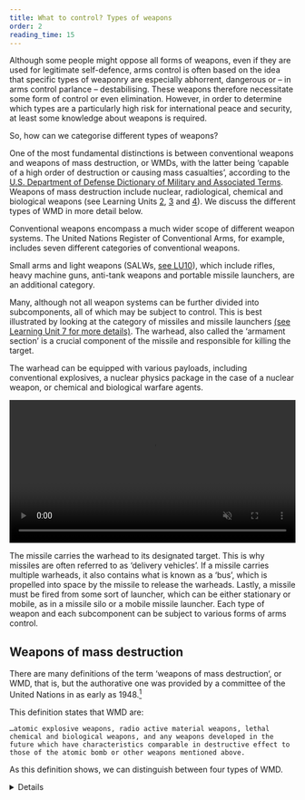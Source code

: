 ```yaml
---
title: What to control? Types of weapons
order: 2
reading_time: 15
---
```


Although some people might oppose all forms of weapons, even if they are used for legitimate self-defence, arms control is often based on the idea that specific types of weaponry are especially abhorrent, dangerous or – in arms control parlance – destabilising. These weapons therefore necessitate some form of control or even elimination. However, in order to determine which types are a particularly high risk for international peace and security, at least some knowledge about weapons is required.

So, how can we categorise different types of weapons?

One of the most fundamental distinctions is between conventional weapons and weapons of mass destruction, or WMDs, with the latter being ‘capable of a high order of destruction or causing mass casualties’, according to the [U.S. Department of Defense Dictionary of Military and Associated Terms](LU01_E2_inhalte_grafiken_24022025_9_mm.svg). Weapons of mass destruction include nuclear, radiological, chemical and biological weapons (see Learning Units [2](/lu-02/), [3](/lu-02/) and [4](/lu-02/)). We discuss the different types of WMD in more detail below.

Conventional weapons encompass a much wider scope of different weapon systems. The United Nations Register of Conventional Arms, for example, includes seven different categories of conventional weapons.

<Figure
  size="medium"
  src="LU01_E2_inhalte_grafiken_24022025_9_mm.svg"
  caption="Missiles and missile launchers, Battle tanks, Armoured combat vehicles, Large calibre artillery systems, Combat aircraft, including manned and unmanned aerial vehicles, Attack helicopters, Warships"
  alt="Graphic showing Missiles and missile launchers, Battle tanks, Armoured combat vehicles, Large calibre artillery systems, Combat aircraft, including manned and unmanned aerial vehicles, Attack helicopters, Warships"
  credit="https://www.unroca.org/categories Grübelfabrik, CC BY-NC-SA"
  license=""
></Figure>

Small arms and light weapons (SALWs, [see LU10](/lu-10/)), which include rifles, heavy machine guns, anti-tank weapons and portable missile launchers, are an additional category.

Many, although not all weapon systems can be further divided into subcomponents, all of which may be subject to control. This is best illustrated by looking at the category of missiles and missile launchers [(see Learning Unit 7 for more details)](/lu-07). The warhead, also called the ‘armament section’ is a crucial component of the missile and responsible for killing the target.

<Figure
  size="medium"
  src="LU01_E2_inhalte_grafiken_24022025_5.svg"
  caption="Missile and missile launcher"
  alt="Diagram showing a mobile missile launcher firing a missile across a landscape, with a dashed trajectory line and labels identifying the launcher, missile, and warhead as separate components."
  credit="Grübelfabrik, CC BY-NC-SA"
  license=""
></Figure>

The warhead can be equipped with various payloads, including conventional explosives, a nuclear physics package in the case of a nuclear weapon, or chemical and biological warfare agents.
<p>
    <video width="100%" autoPlay loop muted playsInline controls>
      <source src="/Assets/LU01_Icon---LOOP-outputWEB.mp4" type="video/mp4" />
      Your browser does not support the video tag.
    </video>
</p>

The missile carries the warhead to its designated target. This is why missiles are often referred to as ‘delivery vehicles’. If a missile carries multiple warheads, it also contains what is known as a ‘bus’, which is propelled into space by the missile to release the warheads. Lastly, a missile must be fired from some sort of launcher, which can be either stationary or mobile, as in a missile silo or a mobile missile launcher. Each type of weapon and each subcomponent can be subject to various forms of arms control.

## Weapons of mass destruction

<LectureVideo smil="/lu01/HSFK-PC_LU01-CH04_16b_250408.smil" provider="video-stream">

  There are many definitions of the term ‘weapons of mass destruction‘, or WMD, that is, but the authorative one was provided by a committee of the United Nations in as early as 1948.[^1]

  This definition states that WMD are:

  <Quote cite='Commission on Conventional Armaments (CCA), UN document S/C.3/32/Rev.1, August 1948, as quoted in UN, Office of Public Information, The United Nations and Disarmament, 1945–1965, UN Publication 67.I.8, 28'>

    …atomic explosive weapons, radio active material weapons, lethal chemical and biological weapons, and any weapons developed in the future which have characteristics comparable in destructive effect to those of the atomic bomb or other weapons mentioned above.
  </Quote>


  As this definition shows, we can distinguish between four types of WMD.

  <DetailsGroup>
    <Details summary="Nuclear weapons">

      Nuclear weapons use nuclear fission, as seen in atomic bombs, or nuclear fusion, which powers thermonuclear weapons to produce blast, heat, radiation and radioactive fallout. All of these effects cause widespread destruction and significant casualties.

      <Figure
        size="medium"
        src="LU04_inhalte_grafiken_f_pfade_06012025-02.svg"
        caption="Nuclear fission"
        alt="Diagram showing the nuclear fission process with a neutron striking a target nucleus, which splits into fission products and releases additional neutrons, with labels identifying the neutron, target nucleus, and fission products."
        credit="Grübelfabrik (CC BY NC)"
        license=""
      ></Figure>


    </Details>
    <Details summary="Radiological weapons">

      Radiological weapons use conventional explosives to disperse radioactive material in order to cause radiation sickness, which, depending on the radiation exposure, can be fatal. Radiological weapons do not involve nuclear fission or nuclear fusion.

    </Details>
    <Details summary="Chemical weapons">

      Chemical weapons are substances designed for military use, capable of causing death, serious injury or incapacitation through their physiological effects. The term chemical weapon typically encompasses both the chemical agent itself and the munition employed to disperse it.

    </Details>
    <Details summary="Biological weapons">

      Biological weapons are living microorganisms such as viruses, bacteria or fungi that are released with the intent to cause disease in humans, animals or plants. Toxins which are derived from microorganisms are also considered biological weapons.

    </Details>
  </DetailsGroup>

  Although the term WMD is well established and widely used today, it is not without its critics. As some scholars have argued, neither chemical nor biological weapons come close to the destructiveness of nuclear weapons. Moreover, states can defend against both chemical and biological attacks by issuing protective gear and containing the spread of biological agents through public health measures, as could be witnessed during the COVID-19 pandemic. Likewise, doctors and medical personnel can treat victims of biological attacks. In this sense, the only true weapon of mass destruction are nuclear weapons.[^2]

  Preventing the use of WMDs has received significant political attention. But in fact, they are not the weapons that cause most of the harm in conflicts worldwide. As the former United Nations Secretary-General Kofi Annan argued in 2000:

  <Quote cite='Annan, Kofi. 2000. We the Peoples: The Role of the United Nations in the Twenty-first Century '>

    In terms of the carnage they cause, small arms, indeed, could well be described as “weapons of mass destruction”.[^3]
  </Quote>

  As a result, some even go so far to call small arms and light weapons the real weapons of mass destruction.

</LectureVideo>

## Conventional weapons

In contrast to weapons of mass destruction, conventional weapons are used extensively in armed conflict around the globe. You can find more information about some of the most commonly used conventional warheads below.

<DetailsGroup>
  <Details summary="Blast fragmentation warheads">

    The majority of artillery shells and aircraft-delivered bombs utilise blast fragmentation warheads. These warheads consist of a metal casing filled with explosives, generating substantial shrapnel in addition to the blast wave.

  </Details>
  <Details summary="High-explosive anti-tank (HEAT) warheads">

    Most anti-tank guided weapons are equipped with high-explosive anti-tank warheads. These warheads feature a specifically shaped explosive known as a shaped charge which, upon detonation, generates a high-velocity metal jet capable of penetrating even the thickest armour.

  </Details>
  <Details summary="Thermobaric warheads">

    Thermobaric warheads are particularly devastating when used against enclosed structures like caves or complexes with multiple rooms. Typically, they comprise two charges: the first disperses an aerosol, composed of fuel or fine metal particles, while the second ignites it. This sequence results in a sustained blast wave, as the ensuing explosion consumes much of the available oxygen in the surrounding area.

  </Details>
  <Details summary="Cluster munitions">

    Cluster munitions are intended to inflict damage across expansive areas. Essentially canisters, they disperse smaller submunitions, often referred to as bomblets, which target enemy troops or vehicles on the battlefield. However, due to the high dud rate of many cluster munitions, these bomblets frequently remain unexploded on the ground, posing long-term risks to civilians. Consequently, the use of cluster munitions is prohibited under the Convention on Cluster Munitions.

  </Details>
  <Details summary="Kinetic energy warheads">

    Kinetic energy warheads kill their targets only through kinetic energy – they do not contain any explosive charges. One of the most basic kinetic energy projectiles is a bullet fired by a pistol or rifle. However, kinetic energy warheads, also known as ‘hit-to-kill’, are commonly used in air and ballistic missile defence as well.

  </Details>
</DetailsGroup>

Even though all of these warheads are conventional, they still result in significant levels of destruction – especially if used in urban terrain.

## Emerging disruptive technologies
In contemporary discussions about weapons technology, emerging disruptive technologies [(EDT, see LU15 for more information)](/lu-15/) are gaining more and more prominence. This umbrella term describes a number of technologies, many of which are still in development, that have the potential to affect the international balance of power and transform the way that wars will be fought in the future. However, precisely because they are still in the development phase, it is often unclear whether and to what extent their potential can be realised.


Some examples of emerging technologies are:

<DetailsGroup>
  <Details summary="Artificial intelligence (AI)">

    Artificial intelligence could be used in autonomous weapon systems and battle management systems, thereby increasing the speed of warfare beyond meaningful human control.

  </Details>
  <Details summary="Quantum technology">

    Quantum computers could provide their users with powerful code-breaking capabilities to decrypt enemy communications. Quantum sensors could be used to detect submarines.

  </Details>
  <Details summary="Directed energy weapons">

    Directed energy weapons can be used to affect a target without relying on a projectile. One example is laser technology, which could improve air and ballistic missile defence.

  </Details>
  <Details summary="Synthetic biology">

    Synthetic biology could be used to develop novel materials for military applications and biofuels, as well as to improve medical treatments.

  </Details>
</DetailsGroup>

You can find more examples of EDTs in [Learning Unit 15](/lu-15).

As you can see, not all emerging disruptive technologies are weapons. However, even those that are not could still have a significant impact on international affairs. What is more, EDTs pose a special challenge to arms control because they are often intangible and thus cannot be constrained in the same way as weapons of mass destruction or conventional weapons.

In the next section, you will learn more about the different forms of arms control and how various types of weapons can be controlled.






[^1]: Carus, W. Seth. 2012. _Defining  “Weapons of Mass Destruction”_, Center for the Study of Weapons of Mass Destruction Occasional Paper 8. Washington, D.C.: National Defense University Press, https://doi.org/10.21236/ADA577317.
[^2]: Enemark, Christian. 2011. “Farewell to WMD: The Language and Science of Mass Destruction”, in: Contemporary Security Policy 32 (2), 1 August: 382–400, https://doi.org/10.1080/13523260.2011.590362.
[^3]: https://www.warpp.info/en/m5/articles/small-arms-and-light-weapons-the-real-weapons-of
